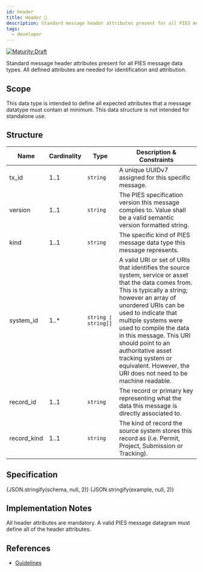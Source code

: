 ```yaml
---
id: header
title: Header 📝
description: Standard message header attributes present for all PIES message data types
tags:
  - developer
---
```




[![Maturity:Draft](https://img.shields.io/badge/Maturity-Draft-yellow)](../overview#maturity)

Standard message header attributes present for all PIES message data types. All defined attributes are needed for
identification and attribution.

## Scope

This data type is intended to define all expected attributes that a message datatype must contain at minimum. This
data structure is not intended for standalone use.

## Structure

| Name | Cardinality | Type | Description & Constraints |
| --- | --- | --- | --- |
| tx_id | 1..1 | `string` | A unique UUIDv7 assigned for this specific message. |
| version | 1..1 | `string` | The PIES specification version this message complies to. Value shall be a valid semantic version formatted string. |
| kind | 1..1 | `string` | The specific kind of PIES message data type this message represents. |
| system_id | 1..* | `string \| string[]` | A valid URI or set of URIs that identifies the source system, service or asset that the data comes from. This is typically a string; however an array of unordered URIs can be used to indicate that multiple systems were used to compile the data in this message. This URI should point to an authoritative asset tracking system or equivalent. However, the URI does not need to be machine readable. |
| record_id | 1..1 | `string` | The record or primary key representing what the data this message is directly associated to. |
| record_kind | 1..1 | `string` | The kind of record the source system stores this record as (i.e. Permit, Project, Submission or Tracking). |

## Specification

<Tabs queryString="tab">
  <TabItem value="schema" label="Schema" default>
    <JSONSchemaViewer
      resolverOptions={generateResolverOptions({ "remote": true })}
      schema={schema}
      viewerOptions={{ showExamples: true }}
    />
  </TabItem>
  <TabItem value="source" label="Source">
    <CodeBlock language="json" showLineNumbers>
      {JSON.stringify(schema, null, 2)}
    </CodeBlock>
  </TabItem>
  <TabItem value="example" label="Example">
    <CodeBlock language="json" showLineNumbers>
      {JSON.stringify(example, null, 2)}
    </CodeBlock>
  </TabItem>
</Tabs>

## Implementation Notes

All header attributes are mandatory. A valid PIES message datagram must define all of the header attributes.

## References

- [Guidelines](../message/guidelines)
